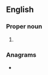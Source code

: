 ==English==

===Proper noun===
{{en-proper noun}}

# {{initialism of|en|{{w|International Boxing Federation}}}}

===Anagrams===
* {{anagrams|en|a=bfi|BFI|BIF|FBI|FIB|fib}}
